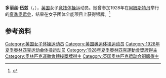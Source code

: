 {{NoteTA|G1=Sports}}
'''多丽丝·伍兹'''（{{lang-en|Doris Woods}}，{{bd|？||？}}），[[英国|英国]]女子[[竞技体操|竞技体操]]运动员。她曾参加1928年在[[阿姆斯特丹|阿姆斯特丹]]举行的[[1928年夏季奥林匹克运动会|夏季奥运会]]，结果在女子团体全能项目上获得银牌。<ref>{{Cite web|title=Doris WOODS|url=https://www.olympic.org/doris-woods|accessdate=2021-04-01|work=International Olympic Committee|archive-date=2017-11-15|archive-url=https://web.archive.org/web/20171115014633/https://www.olympic.org/Doris-Woods|dead-url=no}}</ref>

== 参考资料 ==
{{reflist}}

{{Authority control}}
{{DEFAULTSORT:Woods, Doris}}
[[Category:英国女子体操运动员|Category:英国女子体操运动员]]
[[Category:英国奥运体操运动员|Category:英国奥运体操运动员]]
[[Category:1928年夏季奥林匹克运动会体操运动员|Category:1928年夏季奥林匹克运动会体操运动员]]
[[Category:1928年夏季奧林匹克運動會獎牌得主|Category:1928年夏季奧林匹克運動會獎牌得主]]
[[Category:奧林匹克運動會體操獎牌得主|Category:奧林匹克運動會體操獎牌得主]]
[[Category:英国奥林匹克运动会铜牌得主|Category:英国奥林匹克运动会铜牌得主]]